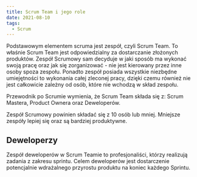 ```yaml
---
title: Scrum Team i jego role
date: 2021-08-10
tags:
  - Scrum
---
```



Podstawowym elementem scruma jest zespół, czyli Scrum Team.
To właśnie Scrum Team jest odpowiedzialny za dostarczanie złożonych produktów.
Zespół Scrumowy sam decyduje w jaki sposób ma wykonać swoją pracę oraz jak się zorganizować - nie jest kierowany przez inne osoby spoza zespołu.
Ponadto zespół posiada wszystkie niezbędne umiejętności to wykonania całej zleconej pracy, dzięki czemu również nie jest całkowicie zależny od osób, które nie wchodzą w skład zespołu.

Przewodnik po Scrumie wymienia, że Scrum Team składa się z: Scrum Mastera, Product Ownera oraz Deweloperów.

Zespół Scrumowy powinien składać się z 10 osób lub mniej.
Mniejsze zespóły lepiej się oraz są bardziej produktywne.

## Deweloperzy

Zespół deweloperów w Scrum Teamie to profesjonaliści, którzy realizują zadania z zakresu sprintu.
Celem deweloperów jest dostarczenie potencjalnie wdrażalnego przyrostu produktu na koniec każdego Sprintu.